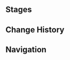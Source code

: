 {{Description|Certified Player Stevens, a scholar of ancient history. It is said that he is skilled at extracting key information from a massive corpus of literature, and perhaps because of this, he can memorize the effects of all Genius Invokation TCG in less than a third of the time that a normal person would take, and even put together a rather unique deck...|[[Map]] description}}
{{Genius Invokation TCG Character Stages Intro}}

==Stages==
{{Genius Invokation TCG Stages/Detailed|Stevens}}

==Change History==
{{Change History|4.3}}

==Navigation==
{{Genius Invokation TCG Stages Navbox}}